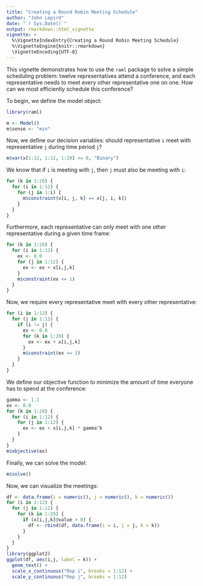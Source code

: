 ```yaml
---
title: "Creating a Round Robin Meeting Schedule"
author: "John Lepird"
date: "`r Sys.Date()`"
output: rmarkdown::html_vignette
vignette: >
  %\VignetteIndexEntry{Creating a Round Robin Meeting Schedule}
  %\VignetteEngine{knitr::rmarkdown}
  \VignetteEncoding{UTF-8}
---
```


This vignette demonstrates how to use the `raml` package to solve a simple scheduling problem: twelve representatives attend a conference, and each representative needs to meet every other representative one on one. How can we most efficiently schedule this conference?

To begin, we define the model object:

```r
library(raml)

m <- Model()
m$sense <- "min"
```

Now, we define our decision variables: should representative `i` meet with representative `j` during time period `j`?

```r
m$var(x[1:12, 1:12, 1:20] >= 0, "Binary")
```

We know that if `i` is meeting with `j`, then `j` must also be meeting with `i`:

```r
for (k in 1:20) { 
  for (i in 1:12) {
    for (j in 1:i) {
      m$constraint(x[i, j, k] == x[j, i, k])
    }
  }
}
```

Furthermore, each representative can only meet with one other representative during a given time frame:

```r
for (k in 1:20) {
  for (i in 1:12) {
    ex <- 0.0
    for (j in 1:12) { 
      ex <- ex + x[i,j,k]
    }
    m$constraint(ex <= 1)
  }
}
```

Now, we require every representative meet with every other representative: 

```r
for (i in 1:12) {
  for (j in 1:12) {
    if (i != j) {
      ex <- 0.0
      for (k in 1:20) { 
        ex <- ex + x[i,j,k]
      }
      m$constraint(ex >= 1)
    }
  }
}
```

We define our objective function to minimize the amount of time everyone has to spend at the conference:

```r
gamma <- 1.1
ex <- 0.0
for (k in 1:20) {
  for (i in 1:12) { 
    for (j in 1:12) {
      ex <- ex + x[i,j,k] * gamma^k
    }
  }
}
m$objective(ex)
```

Finally, we can solve the model:

```r
m$solve()
```

Now, we can visualize the meetings:

```r
df <- data.frame(i = numeric(), j = numeric(), k = numeric())
for (i in 1:12) {
  for (j in 1:12) {
    for (k in 1:20) {
      if (x[i,j,k]@value > 0) {
        df <- rbind(df, data.frame(i = i, j = j, k = k))
      }
    }
  }
}
library(ggplot2)
ggplot(df, aes(i,j, label = k)) + 
  geom_text() + 
  scale_x_continuous("Rep i", breaks = 1:12) + 
  scale_y_continuous("Rep j", breaks = 1:12)
```
